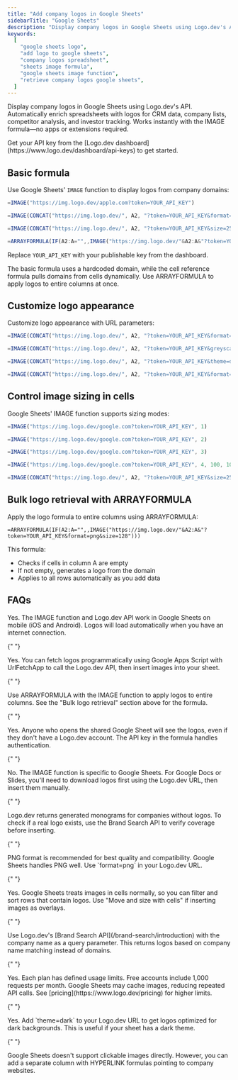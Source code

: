 ```yaml
---
title: "Add company logos in Google Sheets"
sidebarTitle: "Google Sheets"
description: "Display company logos in Google Sheets using Logo.dev's API with the IMAGE formula."
keywords:
  [
    "google sheets logo",
    "add logo to google sheets",
    "company logos spreadsheet",
    "sheets image formula",
    "google sheets image function",
    "retrieve company logos google sheets",
  ]
---
```


Display company logos in Google Sheets using Logo.dev's API. Automatically enrich spreadsheets with logos for CRM data, company lists, competitor analysis, and investor tracking. Works instantly with the IMAGE formula—no apps or extensions required.

<Note>
  Get your API key from the [Logo.dev
  dashboard](https://www.logo.dev/dashboard/api-keys) to get started.
</Note>

## Basic formula

Use Google Sheets' `IMAGE` function to display logos from company domains:

<CodeGroup>

```javascript Basic formula
=IMAGE("https://img.logo.dev/apple.com?token=YOUR_API_KEY")
```

```javascript With cell reference
=IMAGE(CONCAT("https://img.logo.dev/", A2, "?token=YOUR_API_KEY&format=png"))
```

```javascript With custom sizing
=IMAGE(CONCAT("https://img.logo.dev/", A2, "?token=YOUR_API_KEY&size=256"), 4, 64, 64)
```

```javascript ARRAYFORMULA for bulk
=ARRAYFORMULA(IF(A2:A="",,IMAGE("https://img.logo.dev/"&A2:A&"?token=YOUR_API_KEY&format=png&size=128")))
```

</CodeGroup>

Replace `YOUR_API_KEY` with your publishable key from the dashboard.

The basic formula uses a hardcoded domain, while the cell reference formula pulls domains from cells dynamically. Use ARRAYFORMULA to apply logos to entire columns at once.

## Customize logo appearance

Customize logo appearance with URL parameters:

<CodeGroup>

```javascript PNG with size
=IMAGE(CONCAT("https://img.logo.dev/", A2, "?token=YOUR_API_KEY&format=png&size=256"))
```

```javascript Greyscale
=IMAGE(CONCAT("https://img.logo.dev/", A2, "?token=YOUR_API_KEY&greyscale=true"))
```

```javascript Dark mode optimized
=IMAGE(CONCAT("https://img.logo.dev/", A2, "?token=YOUR_API_KEY&theme=dark"))
```

```javascript Combined parameters
=IMAGE(CONCAT("https://img.logo.dev/", A2, "?token=YOUR_API_KEY&format=png&size=256&greyscale=true"))
```

</CodeGroup>

## Control image sizing in cells

Google Sheets' IMAGE function supports sizing modes:

<CodeGroup>

```javascript Mode 1: Resize to fit cell
=IMAGE("https://img.logo.dev/google.com?token=YOUR_API_KEY", 1)
```

```javascript Mode 2: Stretch to fit cell
=IMAGE("https://img.logo.dev/google.com?token=YOUR_API_KEY", 2)
```

```javascript Mode 3: Original size
=IMAGE("https://img.logo.dev/google.com?token=YOUR_API_KEY", 3)
```

```javascript Mode 4: Custom size (100x100)
=IMAGE("https://img.logo.dev/google.com?token=YOUR_API_KEY", 4, 100, 100)
```

```javascript High quality custom size
=IMAGE(CONCAT("https://img.logo.dev/", A2, "?token=YOUR_API_KEY&size=256"), 4, 64, 64)
```

</CodeGroup>

## Bulk logo retrieval with ARRAYFORMULA

Apply the logo formula to entire columns using ARRAYFORMULA:

```
=ARRAYFORMULA(IF(A2:A="",,IMAGE("https://img.logo.dev/"&A2:A&"?token=YOUR_API_KEY&format=png&size=128")))
```

This formula:

- Checks if cells in column A are empty
- If not empty, generates a logo from the domain
- Applies to all rows automatically as you add data

## FAQs

<AccordionGroup>
<Accordion title="Does this work in Google Sheets mobile app?">
  Yes. The IMAGE function and Logo.dev API work in Google Sheets on mobile (iOS and Android). Logos will load automatically when you have an internet connection.
</Accordion>

{" "}

<Accordion title="Can I use this in Google Apps Script?">
  Yes. You can fetch logos programmatically using Google Apps Script with
  UrlFetchApp to call the Logo.dev API, then insert images into your sheet.
</Accordion>

{" "}

<Accordion title="How do I add logos to multiple rows at once?">
  Use ARRAYFORMULA with the IMAGE function to apply logos to entire columns. See
  the "Bulk logo retrieval" section above for the formula.
</Accordion>

{" "}

<Accordion title="Will logos appear when I share the Google Sheet?">
  Yes. Anyone who opens the shared Google Sheet will see the logos, even if they
  don't have a Logo.dev account. The API key in the formula handles
  authentication.
</Accordion>

{" "}

<Accordion title="Can I use this in Google Docs or Google Slides?">
  No. The IMAGE function is specific to Google Sheets. For Google Docs or
  Slides, you'll need to download logos first using the Logo.dev URL, then
  insert them manually.
</Accordion>

{" "}

<Accordion title="How do I handle companies without logos?">
  Logo.dev returns generated monograms for companies without logos. To check if
  a real logo exists, use the Brand Search API to verify coverage before
  inserting.
</Accordion>

{" "}

<Accordion title="What image format should I use for Google Sheets?">
  PNG format is recommended for best quality and compatibility. Google Sheets
  handles PNG well. Use `format=png` in your Logo.dev URL.
</Accordion>

{" "}

<Accordion title="Can I filter or sort rows with logo images?">
  Yes. Google Sheets treats images in cells normally, so you can filter and sort
  rows that contain logos. Use "Move and size with cells" if inserting images as
  overlays.
</Accordion>

{" "}

<Accordion title="How do I look up logos if I only have company names?">
  Use Logo.dev's [Brand Search API](/brand-search/introduction) with the company
  name as a query parameter. This returns logos based on company name matching
  instead of domains.
</Accordion>

{" "}

<Accordion title="Are there rate limits for Google Sheets integrations?">
  Yes. Each plan has defined usage limits. Free accounts include 1,000 requests
  per month. Google Sheets may cache images, reducing repeated API calls. See
  [pricing](https://www.logo.dev/pricing) for higher limits.
</Accordion>

{" "}

<Accordion title="Can I use dark mode optimized logos?">
  Yes. Add `theme=dark` to your Logo.dev URL to get logos optimized for dark
  backgrounds. This is useful if your sheet has a dark theme.
</Accordion>

{" "}

<Accordion title="How do I make logos clickable?">
  Google Sheets doesn't support clickable images directly. However, you can add
  a separate column with HYPERLINK formulas pointing to company websites.
</Accordion>

</AccordionGroup>
